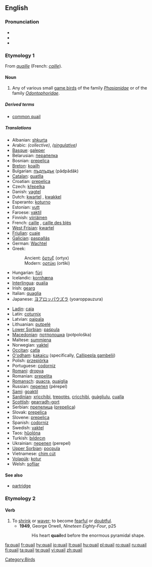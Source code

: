 {{wikipedia}}
==English==

===Pronunciation===
* {{IPA|/ˈkweɪl/}}
* {{audio|en-us-quail.ogg|Audio (US)}}
* {{rhymes|eɪl}}

===Etymology 1===
From {{etyl|fro}} ''[[quaille]]'' (French: ''[[caille]]'').

====Noun====
{{en-noun}}

# Any of various small [[game bird]]s of the family ''[[Phasianidae]]'' or of the family ''[[Odontophoridae]]''.

=====Derived terms=====
* [[common quail]]

=====Translations=====
{{top}}
* Albanian: [[shkurta]]
* Arabic: {{Arab|[[سمانى]]}} {{IPAchar|(sumānā)}} {{f}} ''(collective)'', {{Arab|[[سماناة]]}} {{IPAchar|(sumānāh)}} {{f}} ''([[singulative]])''
* [[Basque]]: [[galeper]]
* Belarusian: [[перапелка]] {{f}}
* Bosnian: [[prepelica]] {{f}}
* [[Breton]]: [[koailh]]
* Bulgarian: [[пъдпъдък]] (pâdpâdâk) {{m}}
* [[Catalan]]: [[guatlla]] {{f}}
* Croatian: [[prepelica]] {{f}}
* Czech: [[křepelka]] {{f}}
* Danish: [[vagtel]]
* Dutch: [[kwartel]] {{m}}, [[kwakkel]] {{m}}
* Esperanto: [[koturno]]
* Estonian: [[vutt]]
* Faroese: [[vaktil]]
* Finnish: [[viiriäinen]]
* French: [[caille]] {{f}}, [[caille des blés]] {{f}}
* [[West Frisian]]: [[kwartel]]
* [[Friulian]]: [[cuaie]]
* [[Galician]]: [[paspallás]]
* German: [[Wachtel]] {{f}}
* Greek:
*: Ancient: [[ὄρτυξ]] (ortyx) {{m}}
*: Modern: [[ορτύκι]] (ortiki)
* Hungarian: [[fürj]]
* Icelandic: [[kornhæna]]
* [[Interlingua]]: [[qualia]]
* Irish: [[gearg]]
* Italian: [[quaglia]] {{f}}
* Japanese: [[ヨアロッパウズラ]] (yoaroppauzura)
{{mid}}
* [[Ladin]]: [[caia]] {{f}}
* Latin: [[coturnix]] {{f}}
* Latvian: [[paipala]]
* Lithuanian: [[putpelė]]
* [[Lower Sorbian]]: [[paśpula]]
* [[Macedonian]]: [[потполошка]] (potpološka)
* Maltese: [[summiena]] {{f}}
* Norwegian: [[vaktel]] {{m}}
* [[Occitan]]: [[catla]] {{f}}
* [[O'odham]]: [[kakaicu]] (specifically, [[Callipepla gambelii]])
* Polish: [[przepiórka]] {{f}}
* Portuguese: [[codorniz]] {{f}}
* [[Romani]]: [[dropya]] {{f}}
* Romanian: [[prepeliţa]]
* [[Romansch]]: [[quacra]], [[quaiglia]]
* Russian: [[перепел]] (pérepel) {{m}}
* [[Sami]]: [[goaktil]]
* [[Sardinian]]: [[xrìcchibi]], [[trepotès]], [[cricchibì]], [[guàgliulu]], [[cualla]]
* [[Scottish]]: [[gearradh-gort]]
* Serbian: [[препелица]] ([[prepelica]]) {{f}}
* Slovak: [[prepelica]] {{f}}
* Slovene: [[prepelica]] {{f}}
* Spanish: [[codorniz]] {{f}}
* Swedish: [[vaktel]]
* Taos: [[hȕolóna]]
* Turkish: [[bıldırcın]]
* Ukrainian: [[перепел]] (perepel) {{m}}
* [[Upper Sorbian]]: [[pocpula]]
* Vietnamese: [[chim cút]]
* [[Volapük]]: [[kotur]]
* Welsh: [[sofliar]]
{{bottom}}

====See also====
* [[partridge]]

===Etymology 2===
{{etyl|dum}}

====Verb====
{{en-verb}}

# To [[shrink]] or [[waver]]; to become [[fearful]] or [[doubtful]].
#* '''1949''', George Orwell, ''Nineteen Eighty-Four'', p25
#*: His heart '''quail'''ed before the enormous pyramidal shape.

[[Category:Birds]]

[[fa:quail]]
[[fr:quail]]
[[hy:quail]]
[[io:quail]]
[[lt:quail]]
[[hu:quail]]
[[pl:quail]]
[[ro:quail]]
[[ru:quail]]
[[fi:quail]]
[[ta:quail]]
[[te:quail]]
[[vi:quail]]
[[zh:quail]]